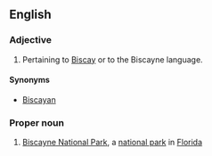 {{See also|biscayne}}

==English==
{{wikipedia}}

===Adjective===
{{en-adj}}

# Pertaining to [[Biscay]] or to the Biscayne language.

====Synonyms====
* [[Biscayan]]

===Proper noun===
{{en-proper noun}}

# [[w:Biscayne National Park|Biscayne National Park]], a [[national park]] in [[Florida]]